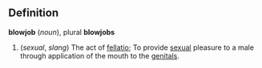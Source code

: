 ==Definition==

'''blowjob''' (''noun''), plural '''blowjobs'''
# (''sexual'', ''slang'') The act of [[fellatio]]; To provide [[sexual]] pleasure to a male through application of the mouth to the [[genitals]].